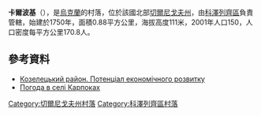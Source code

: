 {{coord|50|50|45|N|31|0|36|E|scale:100000|display=title}}

'''卡爾波基'''（{{lang-uk|Карпоки}}），是[[烏克蘭|烏克蘭]]的村落，位於該國北部[[切爾尼戈夫州|切爾尼戈夫州]]，由[[科澤列齊區|科澤列齊區]]負責管轄，始建於1750年，面積0.88平方公里，海拔高度111米，2001年人口150，人口密度每平方公里170.8人。

==參考資料==
*[http://cg.gov.ua/web_docs/1/2014/03/docs/KOZELETS.PDF Козелецький район. Потенціал економічного розвитку]{{Wayback|url=http://cg.gov.ua/web_docs/1/2014/03/docs/KOZELETS.PDF |date=20151222113731 }}
* [http://weather.in.ua/ua/chernigovskaja/10195 Погода в селі Карпоках]{{Wayback|url=http://weather.in.ua/ua/chernigovskaja/10195 |date=20160305191037 }}

[[Category:切爾尼戈夫州村落|Category:切爾尼戈夫州村落]]
[[Category:科澤列齊區村落|Category:科澤列齊區村落]]


{{Chernihiv-geo-stub}}
